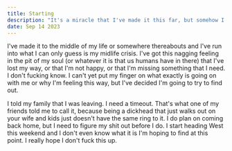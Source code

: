 ```yaml
---
title: Starting
description: "It's a miracle that I've made it this far, but somehow I've completely forgotten how I ended up here."
date: Sep 14 2023
---
```


I've made it to the middle of my life or somewhere thereabouts and I've run into what I can only guess is my midlife crisis.  I've got this nagging feeling in the pit of my soul (or whatever it is that us humans have in there) that I've lost my way, or that I'm not happy, or that I'm missing something that I need. I don't fucking know. I can't yet put my finger on what exactly is going on with me or why I'm feeling this way, but I've decided I'm going to try to find out.  

I told my family that I was leaving.  I need a timeout. That's what one of my friends told me to call it, because being a dickhead that just walks out on your wife and kids just doesn't have the same ring to it.  I do plan on coming back home, but I need to figure my shit out before I do.  I start heading West this weekend and I don't even know what it is I'm hoping to find at this point.  I really hope I don't fuck this up. 